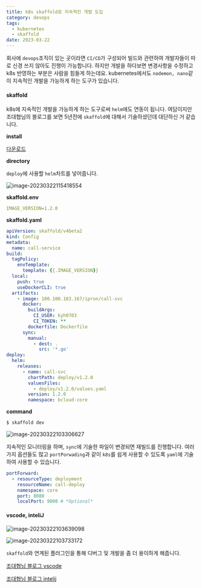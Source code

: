 ```yaml
---
title: k8s skaffold로 지속적인 개발 도입
category: devops
tags:
  - kubernetes
  - skaffold
date: 2023-03-22
---
```


회사에 `devops`조직이 있는 곳이라면 `CI/CD`가 구성되어 빌드와 관련하여 개발자들이 따로 신경 쓰지 않아도 진행이 가능합니다. 하지만 개발을 하다보면 변경사항을 수정하고 k8s 반영하는 부분은 사람을 힘들게 하는데요. kubernetes에서도 `nodemon, nano`같이 지속적인 개발을 가능하게 하는 도구가 있습니다.

#### skaffold

k8s에 지속적인 개발을 가능하게 하는 도구로써 `helm`에도 연동이 됩니다. 여담이지만 조대협님의 블로그를 보면 5년전에 `skaffold`에 대해서 기술하셨던데 대단하신 거 같습니다.

**install**

[다운로드](https://skaffold.dev/)

**directory**

`deploy`에 사용할 `helm`차트를 넣어줍니다.

![image-20230322115418554](../../../assets/images/posts/2023-03-22-post-skaffold/image-20230322115418554.png)

**skaffold.env**

```yaml
IMAGE_VERSION=1.2.0
```

**skaffold.yaml**

```yaml
apiVersion: skaffold/v4beta2
kind: Config
metadata:
  name: call-service
build:
  tagPolicy:
    envTemplate:
      template: {{.IMAGE_VERSION}}
  local:
    push: true
    useDockerCLI: true
  artifacts:
    - image: 100.100.103.167/ipron/call-svc
      docker:
        buildArgs:
          CI_USER: kyh0703
          CI_TOKEN: **
        dockerfile: Dockerfile
      sync:
        manual:
          - dest: .
            src: '*.go'
deploy:
  helm:
    releases:
      - name: call-svc
        chartPath: deploy/v1.2.0
        valuesFiles:
          - deploy/v1.2.0/values.yaml
        version: 1.2.0
        namespace: bcloud-core

```

**command**

```bash
$ skaffold dev
```

![image-20230322103306627](../../../assets/images/posts/2023-03-22-post-skaffold/image-20230322103306627.png)

지속적인 모니터링을 하며, `sync`에 기술한 파일이 변경되면 재빌드를 진행합니다. 여러가지 옵션들도 많고 `portPorwading`과 같이 `k8s`를 쉽게 사용할 수 있도록 `yaml`에 기술하여 사용할 수 있습니다.

```yaml
portForward:
  - resourceType: deployment
    resourceName: call-deploy
    namespace: core
    port: 8080
    localPort: 9000 # *Optional*
```

#### vscode, inteliJ

![image-20230322103639098](../../../assets/images/posts/2023-03-22-post-skaffold/image-20230322103639098.png)

![image-20230322103733172](../../../assets/images/posts/2023-03-22-post-skaffold/image-20230322103733172.png)

`skaffold`와 연계된 플러그인을 통해 디버그 및 개발을 좀 더 용이하게 해줍니다.

[조대협님 블로그 vscode](https://bcho.tistory.com/1351)

[조대협님 블로그 intelij](https://bcho.tistory.com/1350)
